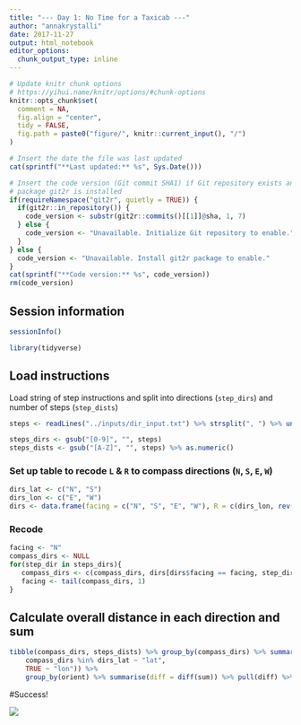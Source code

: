 ```yaml
---
title: "--- Day 1: No Time for a Taxicab ---"
author: "annakrystalli"
date: 2017-11-27
output: html_notebook
editor_options: 
  chunk_output_type: inline
---
```


```r
# Update knitr chunk options
# https://yihui.name/knitr/options/#chunk-options
knitr::opts_chunk$set(
  comment = NA,
  fig.align = "center",
  tidy = FALSE,
  fig.path = paste0("figure/", knitr::current_input(), "/")
)
```

```r
# Insert the date the file was last updated
cat(sprintf("**Last updated:** %s", Sys.Date()))
```

```r
# Insert the code version (Git commit SHA1) if Git repository exists and R
# package git2r is installed
if(requireNamespace("git2r", quietly = TRUE)) {
  if(git2r::in_repository()) {
    code_version <- substr(git2r::commits()[[1]]@sha, 1, 7)
  } else {
    code_version <- "Unavailable. Initialize Git repository to enable."
  }
} else {
  code_version <- "Unavailable. Install git2r package to enable."
}
cat(sprintf("**Code version:** %s", code_version))
rm(code_version)
```

<!-- Add your analysis here -->

## Session information

<!-- Insert the session information into the document -->
```r
sessionInfo()
```

```r
library(tidyverse)
```


## Load instructions

Load string of step instructions and split into directions (`step_dirs`) and number of steps (`step_dists`)

```r
steps <- readLines("../inputs/dir_input.txt") %>% strsplit(", ") %>% unlist() 

steps_dirs <- gsub("[0-9]", "", steps)
steps_dists <- gsub("[A-Z]", "", steps) %>% as.numeric()
```

### Set up table to recode `L` & `R` to compass directions (`N`, `S`, `E`, `W`)

```r
dirs_lat <- c("N", "S")
dirs_lon <- c("E", "W")
dirs <- data.frame(facing = c("N", "S", "E", "W"), R = c(dirs_lon, rev(dirs_lat)), L = c(rev(dirs_lon), dirs_lat), stringsAsFactors = F)
```

### Recode 
```r
facing <- "N"
compass_dirs <- NULL
for(step_dir in steps_dirs){
   compass_dirs <- c(compass_dirs, dirs[dirs$facing == facing, step_dir])
   facing <- tail(compass_dirs, 1)
}
```

## Calculate overall distance in each direction and sum

```r
tibble(compass_dirs, steps_dists) %>% group_by(compass_dirs) %>% summarise(sum = sum(steps_dists)) %>% mutate(orient = case_when(
    compass_dirs %in% dirs_lat ~ "lat",
    TRUE ~ "lon")) %>% 
    group_by(orient) %>% summarise(diff = diff(sum)) %>% pull(diff) %>% sum
```


#Success!

![](../screenshots/test-Day1_1.png)